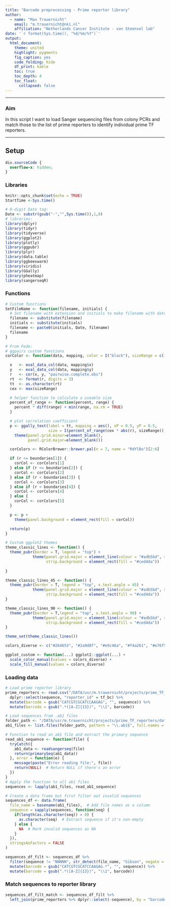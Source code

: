 ```yaml
---
title: "Barcode preprocessing - Prime reporter library"
author: 
  - name: "Max Trauernicht"
    email: "m.trauernicht@nki.nl"
    affiliation: "Netherlands Cancer Institute - van Steensel lab"
date: '`r format(Sys.time(), "%d/%m/%Y")`'
output: 
  html_document:
    theme: united
    highlight: pygments
    fig_caption: yes
    code_folding: hide
    df_print: kable
    toc: true
    toc_depth: 4
    toc_float:
      collapsed: false
---
```

---

### Aim
In this script I want to load Sanger sequencing files from colony PCRs and match those to the list of prime reporters to identify individual prime TF reporters.

---

## Setup {.tabset}

<!-- little HTML script to do indentation of the table of contents -->
<script>
    $(document).ready(function() {
      $items = $('div#TOC li');
      $items.each(function(idx) {
        num_ul = $(this).parentsUntil('#TOC').length;
        $(this).css({'text-indent': num_ul * 10, 'padding-left': 0});
      });

    });
</script>

```css
div.sourceCode {
  overflow-x: hidden;
}
```

### Libraries 

```r
knitr::opts_chunk$set(echo = TRUE)
StartTime <-Sys.time()

# 8-digit Date tag:
Date <- substr(gsub("-","",Sys.time()),1,8) 
# libraries:
library(dplyr)
library(tidyr)
library(tidyverse)
library(ggplot2)
library(plotly)
library(ggpubr)
library(plyr)
library(data.table)
library(ggbeeswarm)
library(viridis)
library(GGally)
library(pheatmap)
library(sangerseqR)
```


### Functions

```r
# Custom functions
SetFileName <- function(filename, initials) {
  # Set filename with extension and initials to make filename with date integrated.
  filename <- substitute(filename)
  initials <- substitute(initials)
  filename <- paste0(initials, Date, filename)
  filename
}

# From Fede:
# ggpairs custom functions
corColor <- function(data, mapping, color = I("black"), sizeRange = c(1, 3), ...) {

  x   <- eval_data_col(data, mapping$x)
  y   <- eval_data_col(data, mapping$y)
  r   <- cor(x, y, "pairwise.complete.obs")
  rt  <- format(r, digits = 3)
  tt  <- as.character(rt)
  cex <- max(sizeRange)

  # helper function to calculate a useable size
  percent_of_range <- function(percent, range) {
    percent * diff(range) + min(range, na.rm = TRUE)
  }

  # plot correlation coefficient
  p <- ggally_text(label = tt, mapping = aes(), xP = 0.5, yP = 0.5,
                   size = I(percent_of_range(cex * abs(r), sizeRange)), color = color, ...) +
    theme(panel.grid.minor=element_blank(),
          panel.grid.major=element_blank())

  corColors <- RColorBrewer::brewer.pal(n = 7, name = "RdYlBu")[2:6]

  if (r <= boundaries[1]) {
    corCol <- corColors[1]
  } else if (r <= boundaries[2]) {
    corCol <- corColors[2]
  } else if (r < boundaries[3]) {
    corCol <- corColors[3]
  } else if (r < boundaries[4]) {
    corCol <- corColors[4]
  } else {
    corCol <- corColors[5]
  }

  p <- p +
    theme(panel.background = element_rect(fill = corCol))

  return(p)
}

# Custom ggplot2 themes
theme_classic_lines <- function() {
  theme_pubr(border = T, legend = "top") +
            theme(panel.grid.major = element_line(colour = "#adb5bd", size = 0.1),
                  strip.background = element_rect(fill = "#ced4da"))
    
}

theme_classic_lines_45 <- function() {
  theme_pubr(border = T, legend = "top", x.text.angle = 45) +
            theme(panel.grid.major = element_line(colour = "#adb5bd", size = 0.1),
                  strip.background = element_rect(fill = "#ced4da"))
}

theme_classic_lines_90 <- function() {
  theme_pubr(border = T,legend = "top", x.text.angle = 90) +
            theme(panel.grid.major = element_line(colour = "#adb5bd", size = 0.1),
                  strip.background = element_rect(fill = "#ced4da"))
}

theme_set(theme_classic_lines())

colors_diverse <- c("#264653", "#2a9d8f", "#e9c46a", "#f4a261", "#e76f51")

ggplot_custom <- function(...) ggplot2::ggplot(...) + 
  scale_color_manual(values = colors_diverse) + 
  scale_fill_manual(values = colors_diverse)
```

### Loading data

```r
# Load prime reporter library
prime_reporters <- read.csv("/DATA/usr/m.trauernicht/projects/prime_TF_reporters/library_design/prime_reporter_library.csv", header = TRUE, sep = ",") %>%
  dplyr::select(sequence, "reporter_id" = tf_bc) %>%
  mutate(barcode = gsub("CATCGTCGCATCCAAGAG", "", sequence)) %>%
  mutate(barcode = gsub(".*([A-Z]{13})", "\\1", barcode))
```


```r
# Load sequences from .ab1 files
folder_path <- "/DATA/usr/m.trauernicht/projects/prime_TF_reporters/data/sanger"
ab1_files <- list.files(folder_path, pattern = "\\.ab1$", full.names = TRUE)

# Function to read an ab1 file and extract the primary sequence
read_ab1_sequence <- function(file) {
  tryCatch({
    ab1_data <- readsangerseq(file)
    return(primarySeq(ab1_data))
  }, error = function(e) {
    message(paste("Error reading file:", file))
    return(NULL)  # Return NULL if there's an error
  })
}
# Apply the function to all ab1 files
sequences <- lapply(ab1_files, read_ab1_sequence)

# Create a data frame but first filter out invalid sequences
sequences_df <- data.frame(
  file_name = basename(ab1_files),  # Add file names as a column
  sequence = sapply(sequences, function(seq) {
    if(length(as.character(seq)) > 0) {
      as.character(seq)  # Extract sequence if it's non-empty
    } else {
      NA  # Mark invalid sequences as NA
    }
  }),
  stringsAsFactors = FALSE
)

sequences_df_filt <- sequences_df %>%
  filter(sequence != "NNNNN", str_detect(file_name, "Gibson", negate = T)) %>%
  mutate(barcode = gsub("CATCGTCGCATCCAAGAG.*", "", sequence)) %>%
  mutate(barcode = gsub(".*([A-Z]{13})", "\\1", barcode))
```

### Match sequences to reporter library

```r
sequences_df_filt_match <- sequences_df_filt %>%
  left_join(prime_reporters %>% dplyr::select(-sequence), by = "barcode")
```

